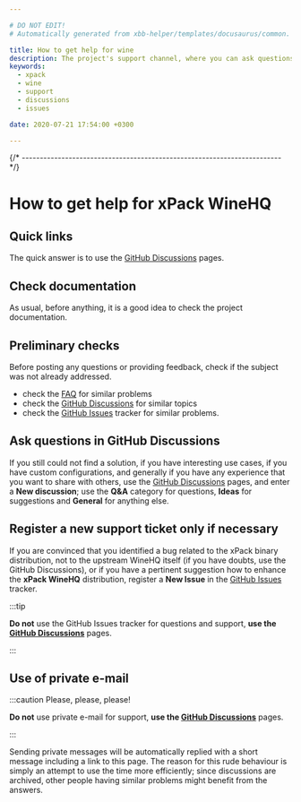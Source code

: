```yaml
---

# DO NOT EDIT!
# Automatically generated from xbb-helper/templates/docusaurus/common.

title: How to get help for wine
description: The project's support channel, where you can ask questions, start discussions, and report issues.
keywords:
  - xpack
  - wine
  - support
  - discussions
  - issues

date: 2020-07-21 17:54:00 +0300

---
```



{/* ------------------------------------------------------------------------ */}

# How to get help for xPack WineHQ

## Quick links

The quick answer is to use the
[GitHub Discussions](https://github.com/xpack-dev-tools/wine-xpack/discussions/) pages.

## Check documentation

As usual, before anything, it is a good idea to check the project
documentation.

<Documentation/>

## Preliminary checks

Before posting any questions or providing feedback,
check if the subject was not already addressed.

- check the [FAQ](/docs/faq/)
for similar problems
- check the [GitHub Discussions](https://github.com/xpack-dev-tools/wine-xpack/discussions/) for
similar topics
- check the
[GitHub Issues](https://github.com/xpack-dev-tools/wine-xpack/issues/)
tracker for similar problems.

## Ask questions in GitHub Discussions

If you still could not find a solution, if you have interesting use
cases, if you have custom configurations, and generally if you have
any experience that you want to share with others, use the
[GitHub Discussions](https://github.com/xpack-dev-tools/wine-xpack/discussions/) pages,
and enter a **New discussion**; use the **Q&A** category for questions, **Ideas** for suggestions and **General** for anything else.

## Register a new support ticket only if necessary

If you are convinced that you identified a bug related to the xPack binary
distribution, not to the upstream WineHQ itself
(if you have doubts, use the GitHub Discussions),
or if you have a pertinent suggestion how to enhance the **xPack WineHQ**
distribution, register a **New Issue** in the
[GitHub Issues](https://github.com/xpack-dev-tools/wine-xpack/issues/)
tracker.

:::tip

**Do not** use the GitHub Issues tracker
for questions and support, **use the
[GitHub Discussions](https://github.com/xpack-dev-tools/wine-xpack/discussions/)** pages.

:::

## Use of private e-mail

:::caution Please, please, please!

**Do not** use
private e-mail for support, **use the
[GitHub Discussions](https://github.com/xpack-dev-tools/wine-xpack/discussions/)** pages.

:::

Sending private messages will be automatically replied with
a short message including a link to this page.
The reason for this rude behaviour is simply an attempt to use
the time more efficiently; since discussions are archived, other people
having similar problems might benefit from the answers.

